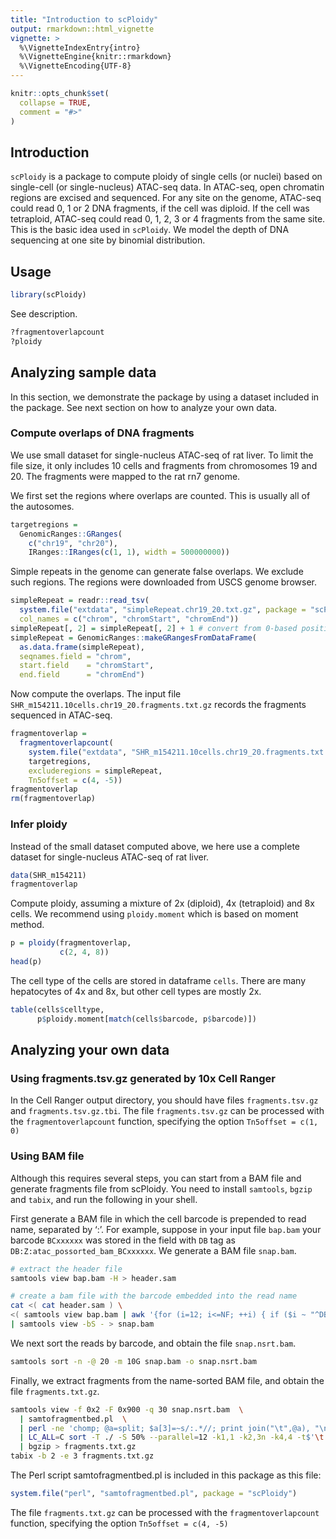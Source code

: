 ```yaml
---
title: "Introduction to scPloidy"
output: rmarkdown::html_vignette
vignette: >
  %\VignetteIndexEntry{intro}
  %\VignetteEngine{knitr::rmarkdown}
  %\VignetteEncoding{UTF-8}
---
```


```r
knitr::opts_chunk$set(
  collapse = TRUE,
  comment = "#>"
)
```

## Introduction

`scPloidy` is a package to compute ploidy of single cells (or nuclei) based on
single-cell (or single-nucleus) ATAC-seq data.
In ATAC-seq, open chromatin regions are excised and sequenced.
For any site on the genome, ATAC-seq could read 0, 1 or 2 DNA fragments,
if the cell was diploid.
If the cell was tetraploid, ATAC-seq could read 0, 1, 2, 3 or 4 fragments from the same site.
This is the basic idea used in `scPloidy`.
We model the depth of DNA sequencing at one site by binomial distribution.

## Usage

```r
library(scPloidy)
```

See description.

```r
?fragmentoverlapcount
?ploidy
```

## Analyzing sample data

In this section, we demonstrate the package by using a dataset included in the package.
See next section on how to analyze your own data.

### Compute overlaps of DNA fragments

We use small dataset for single-nucleus ATAC-seq of rat liver.
To limit the file size, it only includes 10 cells and fragments from chromosomes 19 and 20.
The fragments were mapped to the rat rn7 genome.

We first set the regions where overlaps are counted.
This is usually all of the autosomes.

```r
targetregions =
  GenomicRanges::GRanges(
    c("chr19", "chr20"),
    IRanges::IRanges(c(1, 1), width = 500000000))
```

Simple repeats in the genome can generate false overlaps.
We exclude such regions.
The regions were downloaded from USCS genome browser.

```r
simpleRepeat = readr::read_tsv(
  system.file("extdata", "simpleRepeat.chr19_20.txt.gz", package = "scPloidy"),
  col_names = c("chrom", "chromStart", "chromEnd"))
simpleRepeat[, 2] = simpleRepeat[, 2] + 1 # convert from 0-based position to 1-based
simpleRepeat = GenomicRanges::makeGRangesFromDataFrame(
  as.data.frame(simpleRepeat),
  seqnames.field = "chrom",
  start.field    = "chromStart",
  end.field      = "chromEnd")
```

Now compute the overlaps.
The input file `SHR_m154211.10cells.chr19_20.fragments.txt.gz`
records the fragments sequenced in ATAC-seq.

```r
fragmentoverlap =
  fragmentoverlapcount(
    system.file("extdata", "SHR_m154211.10cells.chr19_20.fragments.txt.gz", package = "scPloidy"),
    targetregions,
    excluderegions = simpleRepeat,
    Tn5offset = c(4, -5))
fragmentoverlap
rm(fragmentoverlap)
```

### Infer ploidy

Instead of the small dataset computed above,
we here use a complete dataset for single-nucleus ATAC-seq of rat liver.

```r
data(SHR_m154211)
fragmentoverlap
```

Compute ploidy, assuming a mixture of 2x (diploid), 4x (tetraploid) and 8x cells.
We recommend using `ploidy.moment` which is based on moment method.

```r
p = ploidy(fragmentoverlap,
           c(2, 4, 8))
head(p)
```

The cell type of the cells are stored in dataframe `cells`.
There are many hepatocytes of 4x and 8x, but other cell types are mostly 2x.

```r
table(cells$celltype,
      p$ploidy.moment[match(cells$barcode, p$barcode)])
```

## Analyzing your own data

### Using fragments.tsv.gz generated by 10x Cell Ranger

In the Cell Ranger output directory, you should have files
`fragments.tsv.gz` and `fragments.tsv.gz.tbi`.
The file `fragments.tsv.gz` can be processed with the `fragmentoverlapcount` function,
specifying the option `Tn5offset = c(1, 0)`

### Using BAM file

Although this requires several steps, you can start from a BAM file
and generate fragments file from scPloidy.
You need to install `samtools`, `bgzip` and `tabix`,
and run the following in your shell.

First generate a BAM file in which the cell barcode is prepended to read name,
separated by ':'.
For example, suppose in your input file `bap.bam`
your barcode `BCxxxxxx` was stored in the field with `DB` tag as
`DB:Z:atac_possorted_bam_BCxxxxxx`.
We generate a BAM file `snap.bam`.

```bash
# extract the header file
samtools view bap.bam -H > header.sam

# create a bam file with the barcode embedded into the read name
cat <( cat header.sam ) \
<( samtools view bap.bam | awk '{for (i=12; i<=NF; ++i) { if ($i ~ "^DB:Z:atac_possorted_bam_BC"){ td[substr($i,1,2)] = substr($i,25,length($i)-24); } }; printf "%s:%s\n", td["DB"], $0 }' ) \
| samtools view -bS - > snap.bam
```

We next sort the reads by barcode,
and obtain the file `snap.nsrt.bam`.

```bash
samtools sort -n -@ 20 -m 10G snap.bam -o snap.nsrt.bam
```

Finally, we extract fragments from the name-sorted BAM file,
and obtain the file `fragments.txt.gz`.

```bash
samtools view -f 0x2 -F 0x900 -q 30 snap.nsrt.bam  \
  | samtofragmentbed.pl  \
  | perl -ne 'chomp; @a=split; $a[3]=~s/:.*//; print join("\t",@a), "\n"'  \
  | LC_ALL=C sort -T ./ -S 50% --parallel=12 -k1,1 -k2,3n -k4,4 -t$'\t' | uniq  \
  | bgzip > fragments.txt.gz
tabix -b 2 -e 3 fragments.txt.gz
```

The Perl script samtofragmentbed.pl is included in this package
as this file:

```r
system.file("perl", "samtofragmentbed.pl", package = "scPloidy")
```

The file `fragments.txt.gz` can be processed with the `fragmentoverlapcount` function,
specifying the option `Tn5offset = c(4, -5)`

